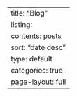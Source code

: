 ---
title: "Blog"
listing:
  contents: posts
  sort: "date desc"
  type: default
  categories: true
page-layout: full
---